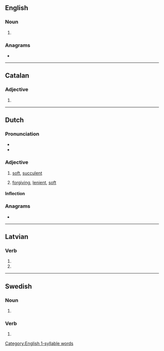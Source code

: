 {{also|Mals|mäls|måls|Mäls|māls}}
==English==

===Noun===
{{head|en|noun form}}

# {{plural of|mal|lang=en}}

===Anagrams===
* {{anagrams|en|a=alms|AMLs|AMSL|LAMs|Lams|SAML|SLAM|alms|lams|masl|salm|slam}}

[[Category:English 1-syllable words]]

----

==Catalan==

===Adjective===
{{head|ca|adjective form}}

# {{masculine plural of|mal|lang=ca}}

----

==Dutch==

===Pronunciation===
* {{audio|Nl-mals.ogg|Audio|lang=nl}}
* {{rhymes|ɑls|lang=nl}}

===Adjective===
{{nl-adj}}

# [[soft]], [[succulent]]
# {{lb|nl|figuratively}} [[forgiving]], [[lenient]], [[soft]]

====Inflection====
{{nl-decl-adj}}

===Anagrams===
* {{l|nl|smal}}

----

==Latvian==

===Verb===
{{head|lv|verb form}}

# {{lv-inflection of|malt|3rd|s|fut|ind|v}}
# {{lv-inflection of|malt|3rd|p|fut|ind|v}}

----

==Swedish==

===Noun===
{{head|sv|noun form}}

# {{sv-noun-form-indef-gen|mal}}

===Verb===
{{head|sv|verb form}}

# {{sv-verb-form-pre-pass|mala}}